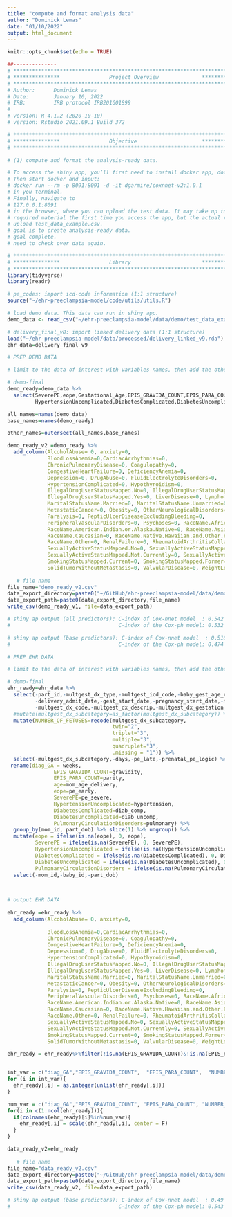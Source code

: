 ```yaml
---
title: "compute and format analysis data"
author: "Dominick Lemas"
date: "01/10/2022"
output: html_document
---
```


```r
knitr::opts_chunk$set(echo = TRUE)
```

```r
##-------------- 
# **************************************************************************** #
# ***************                Project Overview              *************** #
# **************************************************************************** #
# Author:      Dominick Lemas
# Date:        January 10, 2022
# IRB:         IRB protocol IRB201601899  
#
# version: R 4.1.2 (2020-10-10)
# version: Rstudio 2021.09.1 Build 372  

# **************************************************************************** #
# ***************                Objective                     *************** #
# **************************************************************************** #

# (1) compute and format the analysis-ready data.

# To access the shiny app, you’ll first need to install docker app, docker pull dgarmire/coxnnet-v2:1.0.1. 
# Then start docker and input: 
# docker run --rm -p 8091:8091 -d -it dgarmire/coxnnet-v2:1.0.1 
# in you terminal. 
# Finally, navigate to 
# 127.0.0.1:8091 
# in the browser, where you can upload the test data. It may take up to 10 mins to download all 
# required material the first time you access the app, but the actual running time should be very brief.
# upload test_data_example.csv.
# goal is to create analysis-ready data.
# goal complete. 
# need to check over data again. 

```


```r
# **************************************************************************** #
# ***************                Library                       *************** #
# **************************************************************************** #
library(tidyverse)
library(readr)

# pe_codes: import icd-code information (1:1 structure)
source("~/ehr-preeclampsia-model/code/utils/utils.R")

```

```r

# load demo data. This data can run in shiny app. 
demo_data <- read_csv("~/ehr-preeclampsia-model/data/demo/test_data_example.csv")

# delivery_final_v8: import linked delivery data (1:1 structure)
load("~/ehr-preeclampsia-model/data/processed/delivery_linked_v9.rda")
ehr_data=delivery_final_v9

```

```r

# PREP DEMO DATA

# limit to the data of interest with variables names, then add the other variables as "empty" data with 0. 

# demo-final
demo_ready=demo_data %>%
  select(SeverePE,eope,Gestational_Age,EPIS_GRAVIDA_COUNT,EPIS_PARA_COUNT,NUMBER_OF_FETUSES,
         HypertensionUncomplicated,DiabetesComplicated,DiabetesUncomplicated,PulmonaryCirculationDisorders,age)

all_names=names(demo_data)
base_names=names(demo_ready)

other_names=outersect(all_names,base_names)

demo_ready_v2 =demo_ready %>%
  add_column(AlcoholAbuse= 0, anxiety=0,
             BloodLossAnemia=0,CardiacArrhythmias=0,
             ChronicPulmonaryDisease=0, Coagulopathy=0,
             CongestiveHeartFailure=0, DeficiencyAnemia=0,
             Depression=0, DrugAbuse=0, FluidElectrolyteDisorders=0,
             HypertensionComplicated=0, Hypothyroidism=0,
             IllegalDrugUserStatusMapped.No=0, IllegalDrugUserStatusMapped.Not.Asked=0,
             IllegalDrugUserStatusMapped.Yes=0, LiverDisease=0, Lymphoma=0,
             MaritalStatusName.Married=0, MaritalStatusName.Unmarried=0,
             MetastaticCancer=0, Obesity=0, OtherNeurologicalDisorders=0,
             Paralysis=0, PepticUlcerDiseaseExcludingBleeding=0,
             PeripheralVascularDisorders=0, Psychoses=0, RaceName.African.American=0,
             RaceName.American.Indian.or.Alaska.Native=0, RaceName.Asian=0, 
             RaceName.Caucasian=0, RaceName.Native.Hawaiian.and.Other.Pacific.Islander=0,
             RaceName.Other=0, RenalFailure=0, RheumatoidArthritisCollagenVascularDiseases=0,
             SexuallyActiveStatusMapped.No=0, SexuallyActiveStatusMapped.Not.Asked=0,
             SexuallyActiveStatusMapped.Not.Currently=0, SexuallyActiveStatusMapped.Yes=0,
             SmokingStatusMapped.Current=0, SmokingStatusMapped.Former=0, SmokingStatusMapped.Never=0,
             SolidTumorWithoutMetastasis=0, ValvularDisease=0, WeightLoss=0, past_pe=0)
   
   # file name
file_name="demo_ready_v2.csv"
data_export_directory=paste0("~/GitHub/ehr-preeclampsia-model/data/demo/") 
data_export_path=paste0(data_export_directory,file_name)
write_csv(demo_ready_v1, file=data_export_path)

# shiny ap output (all predictors): C-index of Cox-nnet model  : 0.542 
#                                   C-index of the Cox-ph model: 0.532

# shiny ap output (base predictors): C-index of Cox-nnet model  : 0.516 
#                                   C-index of the Cox-ph model: 0.474

```

```r

# PREP EHR DATA

# limit to the data of interest with variables names, then add the other variables as "empty" data with 0. 

# demo-final
ehr_ready=ehr_data %>%
  select(-part_id,-multgest_dx_type,-multgest_icd_code,-baby_gest_age_raw,
         -delivery_admit_date,-gest_start_date,-pregnancy_start_date,-multgest_dx_date,
         -multgest_dx_code,-multgest_dx_descrip,-multgest_dx_gestation,-multgest_dx_category,-perinatal_dx_date) %>%
  #mutate(multgest_dx_subcategory=as_factor(multgest_dx_subcategory)) %>%
  mutate(NUMBER_OF_FETUSES=recode(multgest_dx_subcategory,
                                  twin="2", 
                                  triplet="3",
                                  multiple="3",
                                  quadruplet="3",
                                  .missing = "1")) %>%
  select(-multgest_dx_subcategory,-days,-pe_late,-prenatal_pe_logic) %>%
 rename(diag_GA = weeks, 
               EPIS_GRAVIDA_COUNT=gravidity,
               EPIS_PARA_COUNT=parity, 
               age=mom_age_delivery,
               eope=pe_early,
               SeverePE=pe_severe,
               HypertensionUncomplicated=hypertension,
               DiabetesComplicated=diab_comp,
               DiabetesUncomplicated=diab_uncomp,
               PulmonaryCirculationDisorders=pulmonary) %>%
  group_by(mom_id, part_dob) %>% slice(1) %>% ungroup() %>%
  mutate(eope = ifelse(is.na(eope), 0, eope),
         SeverePE = ifelse(is.na(SeverePE), 0, SeverePE),
         HypertensionUncomplicated = ifelse(is.na(HypertensionUncomplicated), 0, HypertensionUncomplicated),
         DiabetesComplicated = ifelse(is.na(DiabetesComplicated), 0, DiabetesComplicated),
         DiabetesUncomplicated = ifelse(is.na(DiabetesUncomplicated), 0, DiabetesUncomplicated),
         PulmonaryCirculationDisorders = ifelse(is.na(PulmonaryCirculationDisorders), 0, PulmonaryCirculationDisorders)) %>%
  select(-mom_id,-baby_id,-part_dob)

  

```  

```r

# output EHR DATA
  
ehr_ready =ehr_ready %>%
  add_column(AlcoholAbuse= 0, anxiety=0,
             
             BloodLossAnemia=0,CardiacArrhythmias=0,
             ChronicPulmonaryDisease=0, Coagulopathy=0,
             CongestiveHeartFailure=0, DeficiencyAnemia=0,
             Depression=0, DrugAbuse=0, FluidElectrolyteDisorders=0,
             HypertensionComplicated=0, Hypothyroidism=0,
             IllegalDrugUserStatusMapped.No=0, IllegalDrugUserStatusMapped.Not.Asked=0,
             IllegalDrugUserStatusMapped.Yes=0, LiverDisease=0, Lymphoma=0,
             MaritalStatusName.Married=0, MaritalStatusName.Unmarried=0,
             MetastaticCancer=0, Obesity=0, OtherNeurologicalDisorders=0,
             Paralysis=0, PepticUlcerDiseaseExcludingBleeding=0,
             PeripheralVascularDisorders=0, Psychoses=0, RaceName.African.American=0,
             RaceName.American.Indian.or.Alaska.Native=0, RaceName.Asian=0, 
             RaceName.Caucasian=0, RaceName.Native.Hawaiian.and.Other.Pacific.Islander=0,
             RaceName.Other=0, RenalFailure=0, RheumatoidArthritisCollagenVascularDiseases=0,
             SexuallyActiveStatusMapped.No=0, SexuallyActiveStatusMapped.Not.Asked=0,
             SexuallyActiveStatusMapped.Not.Currently=0, SexuallyActiveStatusMapped.Yes=0,
             SmokingStatusMapped.Current=0, SmokingStatusMapped.Former=0, SmokingStatusMapped.Never=0,
             SolidTumorWithoutMetastasis=0, ValvularDisease=0, WeightLoss=0)

ehr_ready = ehr_ready%>%filter(!is.na(EPIS_GRAVIDA_COUNT)&!is.na(EPIS_PARA_COUNT)&!is.na(NUMBER_OF_FETUSES)&!is.na(diag_GA))


int_var = c("diag_GA","EPIS_GRAVIDA_COUNT",  "EPIS_PARA_COUNT",  "NUMBER_OF_FETUSES","age")
for (i in int_var){
  ehr_ready[,i] = as.integer(unlist(ehr_ready[,i]))
}

num_var = c("diag_GA","EPIS_GRAVIDA_COUNT", "EPIS_PARA_COUNT", "NUMBER_OF_FETUSES","age")
for(i in c(1:ncol(ehr_ready))){
  if(colnames(ehr_ready)[i]%in%num_var){
    ehr_ready[,i] = scale(ehr_ready[,i], center = F)
  }
}

data_ready_v2=ehr_ready
   
   # file name
file_name="data_ready_v2.csv"
data_export_directory=paste0("~/GitHub/ehr-preeclampsia-model/data/demo/") 
data_export_path=paste0(data_export_directory,file_name)
write_csv(data_ready_v2, file=data_export_path)

# shiny ap output (base predictors): C-index of Cox-nnet model  : 0.49 
#                                   C-index of the Cox-ph model: 0.543

```